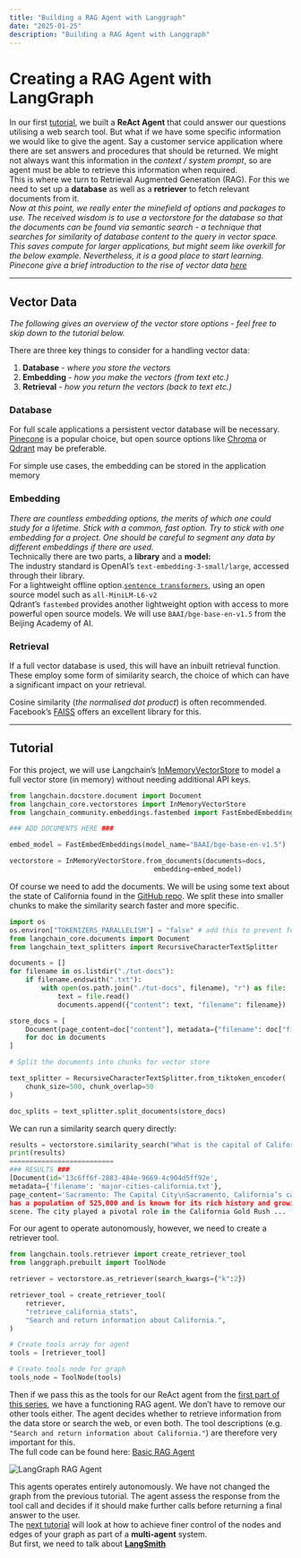 ```yaml
---
title: "Building a RAG Agent with Langgraph"
date: "2025-01-25"
description: "Building a RAG Agent with Langgraph"
---
```


# Creating a RAG Agent with LangGraph

In our first [tutorial](/tutorials/langgraph-agents), we built a **ReAct Agent** that could answer our questions utilising a web search tool. But what if we have some specific information we would like to give the agent. Say a customer service application where there are set answers and procedures that should be returned. We might not always want this information in the *context / system prompt*, so are agent must be able to retrieve this information when required.
<br />
This is where we turn to Retrieval Augmented Generation (RAG). For this we need to set up a **database** as well as a **retriever** to fetch relevant documents from it.
<br />
*Now at this point, we really enter the minefield of options and packages to use. The received wisdom is to use a vectorstore for the database so that the documents can be found via semantic search - a technique that searches for similarity of database content to the query in vector space. This saves compute for larger applications, but might seem like overkill for the below example. Nevertheless, it is a good place to start learning. Pinecone give a brief introduction to the rise of vector data [here](https://www.pinecone.io/blog/rise-vector-data/)*

---

## Vector Data

*The following gives an overview of the vector store options - feel free to skip down to the tutorial below.*

There are three key things to consider for a handling vector data:

1. **Database** - *where you store the vectors*
2. **Embedding** - *how you make the vectors (from text etc.)*
3. **Retrieval** - *how you return the vectors (back to text etc.)*

### Database

For full scale applications a persistent vector database will be necessary. [Pinecone](https://www.pinecone.io/) is a popular choice, but open source options like [Chroma](https://www.trychroma.com/) or [Qdrant](https://qdrant.tech/) may be preferable.

For simple use cases, the embedding  can be stored in the application memory 

### Embedding

*There are countless embedding options, the merits of which one could study for a lifetime. Stick with a common, fast option. Try to stick with one embedding for a project. One should be careful to segment any data by different embeddings if there are used.*
<br />
Technically there are two parts, a **library** and a **model:**
<br />
The industry standard is OpenAI’s `text-embedding-3-small/large`, accessed through their library.
<br />
For a lightweight offline option.[`sentence transformers`](https://sbert.net/), using an open source model such as `all-MiniLM-L6-v2` 
<br />
Qdrant’s `fastembed` provides another lightweight option with access to more powerful open source models. We will use `BAAI/bge-base-en-v1.5` from the Beijing Academy of AI.

### Retrieval

If a full vector database is used, this will have an inbuilt retrieval function. These employ some form of similarity search, the choice of which can have a significant impact on your retrieval.

Cosine similarity (*the normalised dot product*) is often recommended. Facebook’s [FAISS](https://github.com/facebookresearch/faiss) offers an excellent library for this.

---

## Tutorial

For this project, we will use Langchain’s [InMemoryVectorStore](https://python.langchain.com/api_reference/core/vectorstores/langchain_core.vectorstores.in_memory.InMemoryVectorStore.html) to model a full vector store (in memory) without needing additional API keys.

```python
from langchain.docstore.document import Document
from langchain_core.vectorstores import InMemoryVectorStore
from langchain_community.embeddings.fastembed import FastEmbedEmbeddings

### ADD DOCUMENTS HERE ###

embed_model = FastEmbedEmbeddings(model_name="BAAI/bge-base-en-v1.5")

vectorstore = InMemoryVectorStore.from_documents(documents=docs,
                                    embedding=embed_model)
```

Of course we need to add the documents. We will be using some text about the state of California found in the <a href="https://github.com/lchavasse/langgraph-tutorial/tree/51bed31a94a0e36a511063d4fec096a8a87a4388/tut-docs" target="_blank">GitHub repo</a>. We split these into smaller chunks to make the similarity search faster and more specific.

```python
import os
os.environ["TOKENIZERS_PARALLELISM"] = "false" # add this to prevent forking with HF tokenizers
from langchain_core.documents import Document
from langchain_text_splitters import RecursiveCharacterTextSplitter

documents = []
for filename in os.listdir("./tut-docs"):
    if filename.endswith(".txt"):
        with open(os.path.join("./tut-docs", filename), "r") as file:
            text = file.read()
            documents.append({"content": text, "filename": filename})

store_docs = [
    Document(page_content=doc["content"], metadata={"filename": doc["filename"]})
    for doc in documents
]

# Split the documents into chunks for vector store

text_splitter = RecursiveCharacterTextSplitter.from_tiktoken_encoder(
    chunk_size=500, chunk_overlap=50
)

doc_splits = text_splitter.split_documents(store_docs)
```

We can run a similarity search query directly:

```python
results = vectorstore.similarity_search("What is the capital of California?", k=1)
print(results)
==========================
### RESULTS ###
[Document(id='13c6ff6f-2883-484e-9669-4c904d5ff92e',
metadata={'filename': 'major-cities-california.txt'},
page_content='Sacramento: The Capital City\nSacramento, California’s capita
has a population of 525,000 and is known for its rich history and growing arts
scene. The city played a pivotal role in the California Gold Rush ...
```

For our agent to operate autonomously, however, we need to create a retriever tool.

```python
from langchain.tools.retriever import create_retriever_tool
from langgraph.prebuilt import ToolNode

retriever = vectorstore.as_retriever(search_kwargs={"k":2})

retriever_tool = create_retriever_tool(
    retriever,
    "retrieve_california_stats",
    "Search and return information about California.",
)

# Create tools array for agent
tools = [retriever_tool]

# Create tools node for graph
tools_node = ToolNode(tools)
```

Then if we pass this as the tools for our ReAct agent from the [first part of this series](/tutorials/langgraph-agents), we have a functioning RAG agent. We don’t have to remove our other tools either. The agent decides whether to retrieve information from the data store or search the web, or even both. The tool descriptions (e.g. `"Search and return information about California."`) are therefore very important for this.
<br />
The full code can be found here: [Basic RAG Agent](https://github.com/lchavasse/langgraph-tutorial/blob/ed1c45b44ead4c0862cf0eee973a84a110413b48/basic-rag-agent.py)

![LangGraph RAG Agent](/images/langgraph-tool-agent.png)

This agents operates entirely autonomously. We have not changed the graph from the previous tutorial. The agent assess the response from the tool call and decides if it should make further calls before returning a final answer to the user.
<br />
The [next tutorial](https://young-butter-33a.notion.site/Controlling-Multiple-Agents-17b0a140a52280c5a913f580eaaec384) will look at how to achieve finer control of the nodes and edges of your graph as part of a **multi-agent** system. 
<br />
But first, we need to talk about [**LangSmith**](https://young-butter-33a.notion.site/LangSmith-Debugging-Made-Easy-17e0a140a522808b91aae08ee2c7e26b)